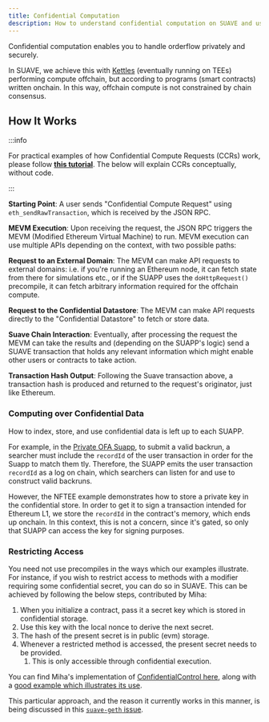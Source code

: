 ```yaml
---
title: Confidential Computation
description: How to understand confidential computation on SUAVE and use it to yur advantage.
---
```



Confidential computation enables you to handle orderflow privately and securely. 

In SUAVE, we achieve this with [Kettles](/technical/specs/rigil/kettle) (eventually running on TEEs) performing compute offchain, but according to programs (smart contracts) written onchain. In this way, offchain compute is not constrained by chain consensus.

## How It Works

:::info

For practical examples of how Confidential Compute Requests (CCRs) work, please follow [**this tutorial**](/tutorials/confidential-compute-requests). The below will explain CCRs conceptually, without code.

:::

<List>

**Starting Point**: A user sends "Confidential Compute Request" using `eth_sendRawTransaction`, which is received by the JSON RPC.

<div>

**MEVM Execution**: Upon receiving the request, the JSON RPC triggers the MEVM (Modified Ethereum Virtual Machine) to run. MEVM execution can use multiple APIs depending on the context, with two possible paths:

<List>

**Request to an External Domain**: The MEVM can make API requests to external domains: i.e. if you're running an Ethereum node, it can fetch state from there for simulations etc., or if the SUAPP uses the `doHttpRequest()` precompile, it can fetch arbitrary information required for the offchain compute.

**Request to the Confidential Datastore**: The MEVM can make API requests directly to the "Confidential Datastore" to fetch or store data.

</List>

</div>

**Suave Chain Interaction**: Eventually, after processing the request the MEVM can take the results and (depending on the SUAPP's logic) send a SUAVE transaction that holds any relevant information which might enable other users or contracts to take action.

**Transaction Hash Output**: Following the Suave transaction above, a transaction hash is produced and returned to the request's originator, just like Ethereum.

</List>

### Computing over Confidential Data

How to index, store, and use confidential data is left up to each SUAPP. 

For example, in the [Private OFA Suapp](https://github.com/flashbots/suapp-examples/tree/main/examples/app-ofa-private), to submit a valid backrun, a searcher must include the `recordId` of the user transaction in order for the Suapp to match them tly. Therefore, the SUAPP emits the user transaction `recordId` as a log on chain, which searchers can listen for and use to construct valid backruns.

However, the NFTEE example demonstrates how to store a private key in the confidential store. In order to get it to sign a transaction intended for Ethereum L1, we store the `recordId` in the contract's memory, which ends up onchain. In this context, this is not a concern, since it's gated, so only that SUAPP can access the key for signing purposes.

### Restricting Access

You need not use precompiles in the ways which our examples illustrate. For instance, if you wish to restrict access to methods with a modifier requiring some confidential secret, you can do so in SUAVE. This can be achieved by following the below steps, contributed by Miha:

1. When you initialize a contract, pass it a secret key which is stored in confidential storage. 
2. Use this key with the local nonce to derive the next secret.
3. The hash of the present secret is in public (evm) storage.
4. Whenever a restricted method is accessed, the present secret needs to be provided. 
    1. This is only accessible through confidential execution.

You can find Miha's implementation of [ConfidentialControl here](https://github.com/halo3mic/suave-playground/blob/9afe269ab2da983ca7314b68fcad00134712f4c0/contracts/blockad/lib/ConfidentialControl.sol), along with a [good example which illustrates its use](https://github.com/halo3mic/suave-playground/blob/9afe269ab2da983ca7314b68fcad00134712f4c0/contracts/blockad/BlockAdV2.sol).

This particular approach, and the reason it currently works in this manner, is being discussed in this [`suave-geth` issue](https://github.com/flashbots/suave-geth/issues/121).